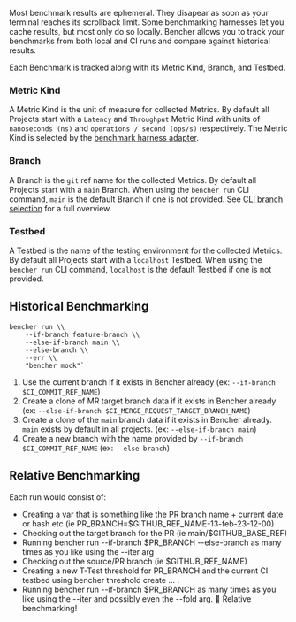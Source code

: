 Most benchmark results are ephemeral.
They disapear as soon as your terminal reaches its scrollback limit.
Some benchmarking harnesses let you cache results, but most only do so locally.
Bencher allows you to track your benchmarks from both local and CI runs and compare against historical results.

Each Benchmark is tracked along with its Metric Kind, Branch, and Testbed.

### Metric Kind
A Metric Kind is the unit of measure for collected Metrics.
By default all Projects start with a `Latency` and `Throughput` Metric Kind
with units of `nanoseconds (ns)` and `operations / second (ops/s)` respectively.
The Metric Kind is selected by the [benchmark harness adapter](/docs/explanation/adapters).

### Branch
A Branch is the `git` ref name for the collected Metrics.
By default all Projects start with a `main` Branch.
When using the `bencher run` CLI command, `main` is the default Branch if one is not provided.
See [CLI branch selection](docs/explanation/cli-branch-selection) for a full overview.

### Testbed
A Testbed is the name of the testing environment for the collected Metrics.
By default all Projects start with a `localhost` Testbed.
When using the `bencher run` CLI command, `localhost` is the default Testbed if one is not provided.

## Historical Benchmarking

```
bencher run \\
    --if-branch feature-branch \\
    --else-if-branch main \\
    --else-branch \\
    --err \\
    "bencher mock"`
```

1. Use the current branch if it exists in Bencher already (ex: `--if-branch $CI_COMMIT_REF_NAME`)
1. Create a clone of MR target branch data if it exists in Bencher already (ex: `--else-if-branch $CI_MERGE_REQUEST_TARGET_BRANCH_NAME`)
1. Create a clone of the `main` branch data if it exists in Bencher already. `main` exists by default in all projects. (ex: `--else-if-branch main`)
1. Create a new branch with the name provided by `--if-branch $CI_COMMIT_REF_NAME` (ex: `--else-branch`)

## Relative Benchmarking


Each run would consist of:
- Creating a var that is something like the PR branch name + current date or hash etc (ie PR_BRANCH=$GITHUB_REF_NAME-13-feb-23-12-00)
- Checking out the target branch for the PR (ie main/$GITHUB_BASE_REF)
- Running bencher run --if-branch $PR_BRANCH --else-branch as many times as you like using the --iter arg
- Checking out the source/PR branch (ie $GITHUB_REF_NAME)
- Creating a new T-Test threshold for PR_BRANCH and the current CI testbed using bencher threshold create ...  . 
- Running bencher run --if-branch $PR_BRANCH as many times as you like using the --iter and possibly even the --fold arg.
:tada: Relative benchmarking!